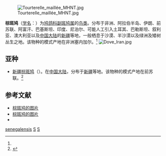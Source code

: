 {{Speciesbox
| status = LC
| status_system = IUCN3.1
| status_ref={{r|IUCN}}
| image = Laughing Dove - sb616.JPG
| image2=S-senegalensis.ogg 
| taxon = Spilopelia senegalensis
| authority = ([[卡尔·林奈|Linnaeus]], 1766)<ref name='id2073'>{{cite web| url =http://www.bioinfo.cn/db05/BjdwSpecies.php?action=view&id=2073| title =棕斑鸠| work =《中国动物物种编目数据库》| publisher =中国科学院微生物研究所| author =中国科学院动物研究所| accessdate =2009-04-04| deadurl =yes| archiveurl =https://web.archive.org/web/20160305033239/http://www.bioinfo.cn/db05/BjdwSpecies.php?action=view&id=2073| archivedate =2016-03-05}}</ref>
| synonyms={{collapsible list|title=次异名|bullets=1
 |''Columba senegalensis''<br>{{small|(Linnaeus, 1766)}}
 |''Stigmatopelia senegalensis''<br>{{small|(Linnaeus, 1766)}}
 |''Streptopelia senegalensis''<br>{{small|(Linnaeus, 1766)}}
 }}
}}
[[File:Tourterelle_maillée_MHNT.jpg|thumb]]

'''棕斑鸠'''（[[学名|学名]]：{{lang|la|''Spilopelia senegalensis''}}）为[[鸠鸽科|鸠鸽科]][[副斑鸠属|副斑鸠属]]的[[鸟类|鸟类]]。分布于非洲、阿拉伯半岛、伊朗、前苏联、阿富汗、巴基斯坦、印度、尼泊尔、可能人工引入土耳其、巴勒斯坦、叙利亚、澳大利亚以及[[中国大陆|中国大陆]]的[[新疆|新疆]]等地，一般栖息于沙漠、半沙漠以及绿洲及矮树丛生之地。该物种的模式产地在非洲塞内加尔。<ref name='id2073'/>
[[File:Dove_Iran.jpg|thumb]]
== 亚种 ==
* [[新疆棕斑鸠|新疆棕斑鸠]]（{{lang|la|''Spilopelia senegalensis ermanni''}}）。在[[中国大陆|中国大陆]]，分布于[[新疆|新疆]]等地。该物种的模式产地在前苏联。<ref name='id2074'>{{cite web| url =http://www.bioinfo.cn/db05/BjdwSpecies.php?action=view&id=2074| title =棕斑鸠新疆亚种| work =《中国动物物种编目数据库》| publisher =中国科学院微生物研究所| author =中国科学院动物研究所| accessdate =2009-04-04| deadurl =yes| archiveurl =https://web.archive.org/web/20160305001358/http://www.bioinfo.cn/db05/BjdwSpecies.php?action=view&id=2074| archivedate =2016-03-05}}</ref>

== 参考文献 ==
{{reflist|refs=
<ref name=IUCN>BirdLife International. 2016. ''Spilopelia senegalensis''. The IUCN Red List of Threatened Species 2016: e.T22690445A86094714. http://dx.doi.org/10.2305/IUCN.UK.2016-3.RLTS.T22690445A86094714.en. Downloaded on 29 April 2018.</ref>
}}
* [http://www.bushpea.com/bd/pg/all/l/laughing%20dove%2001.html 棕斑鸠的图片] {{Wayback|url=http://www.bushpea.com/bd/pg/all/l/laughing%20dove%2001.html |date=20170216114626 }} 
* [https://pic.birdnet.cn/atlas//202010/30/221313ot5kbfqet5pfwexy.jpg 棕斑鸠的图片] {{Wayback|url=https://pic.birdnet.cn/atlas//202010/30/221313ot5kbfqet5pfwexy.jpg |date=20201112192453 }} 
* {{Wayback|url=http://www.bushpea.com/bd/pg/all/l/laughing%20dove%2001.html |date=20170216114626 }}

{{Taxonbar|from=Q391198}}

[[Category:副斑鸠属|senegalensis]]
[[Category:卡尔·林奈命名的生物分类|S]]
[[Category:1766年描述的鸟类|S]]